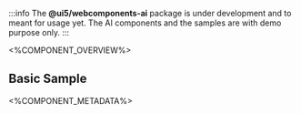 

:::info
The **@ui5/webcomponents-ai** package is under development and to meant for usage yet.
The AI components and the samples are with demo purpose only.
:::


<%COMPONENT_OVERVIEW%>

## Basic Sample
<Basic />

<%COMPONENT_METADATA%>